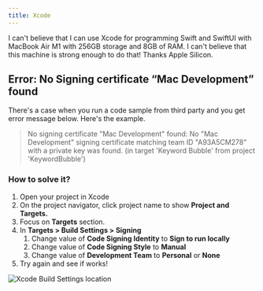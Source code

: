 ```yaml
---
title: Xcode
---
```


I can't believe that I can use Xcode for programming Swift and SwiftUI with MacBook Air M1 with 256GB storage and 8GB of RAM. I can't believe that this machine is strong enough to do that! Thanks Apple Silicon.

## Error: No Signing certificate “Mac Development” found

There's a case when you run a code sample from third party and you get error message below. Here's the example.

> No signing certificate "Mac Development" found: No "Mac Development" signing certificate matching team ID "A93A5CM278" with a private key was found. 
(in target 'Keyword Bubble' from project 'KeywordBubble')

### How to solve it?

1. Open your project in Xcode
2. On the project navigator, click project name to show **Project and Targets.**
3. Focus on **Targets** section.
4. In **Targets > Build Settings > Signing**
    1. Change value of **Code Signing Identity** to **Sign to run locally**
    2. Change value of **Code Signing Style** to **Manual**
    3. Change value of **Development Team** to **Personal** or **None**
5. Try again and see if works!

<img src="/images/xcode-build-settings-location.png" alt="Xcode Build Settings location" />





